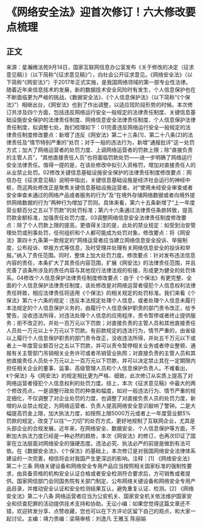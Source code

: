 # 《网络安全法》迎首次修订！六大修改要点梳理
## 正文
来源：星瀚微法苑9月14日，国家互联网信息办公室发布《关于修改的决定（征求意见稿）》（以下简称“《征求意见稿》”），向社会公开征求意见。《网络安全法》（以下简称“《网安法》”）于2017年正式实施，是我国网络领域的第一部专业性法律。随着近年来信息技术的发展，新的数据技术安全风险时有发生，个人信息保护也在不断面临更为严峻的挑战，《数据安全法》、《个人信息保护法》（以下简称“《个保法》”）相继出台，《网安法》也到了作出调整，以适应现阶段形势的时候。本次修订共涉及四个方面，包括违反网络运行安全一般规定的法律责任制度、关键信息基础设施安全保护的法律责任制度、网络信息安全法律责任制度、个人信息保护法律责任制度，拟调整七处，我们梳理如下：01完善违反网络运行安全一般规定的法律责任制度修改要点：新增了违反《网安法》第二十三条[1]、第二十八条[2]的法律责任及“情节特别严重的”处罚；对于一般的违法行为，新增“通报批评”这一处罚方式；加大了网络运营者的处罚力度、上调网络运营者的罚款上限；除“直接负责的主管人员”，“其他直接责任人员”也将面临罚款处罚——进一步明确了网络运行安全法律责任。值得一提的是，在该处修改中拟引入资格罚，增加对直接责任人的从业禁止处罚。02修改关键信息基础设施安全保护的法律责任制度修改要点：网信办在《征求意见稿》说明中指出，关键信息基础设施是经济社会运行的神经中枢，而这两处修改正是聚焦关键信息基础设施运营者。对“使用未经安全审查或者安全审查未通过的网络产品或者服务的行为”及“在境外存储网络数据或者向境外提供网络数据的行为”两种行为增加了罚则。具体来看，第六十五条新增了“上一年度营业额百分之五以下罚款”的处罚标准；第六十六条通过法律责任条款转致，提高罚款金额标准，加强责任处罚力度。03调整网络信息安全法律责任制度修改要点：除了个人罚款上限的提高，更值得关注的是，此处的禁业规定：如受到治安管理处罚或刑事处罚，任何组织和个人都可能成为处罚对象。修改要点：将《网安法》第四十九条第一款规定的“网络运营者应当建立网络信息安全投诉、举报制度，公布投诉、举报方式等信息，及时受理并处理有关网络信息安全的投诉和举报。”纳入了责任范围。同时，整体上加大处罚力度。修改要点：针对发布违法信息内容的责任，本条扩大了其责任内容范围，扩展《网安法》的法律责任范围，并且完善了该条所涉及的责任内容与其他现行法律法规的衔接，形成更为健全的处罚体系。04修改个人信息保护法律责任制度修改要点：由于《个保法》有更完整、全面的个人信息保护法律责任制度，该处修改是对网络运营者侵犯个人信息权利法律责任转致，相应法律责任将适用《个保法》的相关规定的处罚标准。我们来看《个保法》第六十六条的规定：违反本法规定处理个人信息，或者处理个人信息未履行本法规定的个人信息保护义务的，由履行个人信息保护职责的部门责令改正，给予警告，没收违法所得，对违法处理个人信息的应用程序，责令暂停或者终止提供服务；拒不改正的，并处一百万元以下罚款；对直接负责的主管人员和其他直接责任人员处一万元以上十万元以下罚款。有前款规定的违法行为，情节严重的，由省级以上履行个人信息保护职责的部门责令改正，没收违法所得，并处五千万元以下或者上一年度营业额百分之五以下罚款，并可以责令暂停相关业务或者停业整顿、通报有关主管部门吊销相关业务许可或者吊销营业执照；对直接负责的主管人员和其他直接责任人员处十万元以上一百万元以下罚款，并可以决定禁止其在一定期限内担任相关企业的董事、监事、高级管理人员和个人信息保护负责人。不难看出，《个保法》与《网安法》的规定相比更为严格、细致，此次修订从实质上提高了对网络运营者侵犯个人信息权利的处罚力度。综上，本次《征求意见稿》中最大的两个修改亮点，一是调整行政处罚的种类和幅度，如对一般违法行为、情节严重的规定细化，不仅调整了对企业处罚的力度，也调整了对直接负责人员的处罚力度，新增的从业禁止规定，为网络运营者、负责人提高网络安全意识敲响了警钟。二是大幅提高罚金上限，加大执法力度，如按照上限5000万元或者上一年度营业额5%罚款的规定，改变了以往“一刀切”的处罚方式，更好地规制了互联网企业，尤其是头部企业的合规发展。近年来，在网络安全、数据安全、个人信息保护等方面，不断加大执法力度已经是一种必然的趋势，本次《网安法》的修订，也再次印证了国家在立法层面对网络安全的强硬态度。违法必究、执法必严的前提是做到有法可依。在《数据安全法》、《个保法》的基础上，本次修订是对我国网络安全法律体系建设的一次完善，相信将会对我国产生更深远的影响。注释：[1] 《网络安全法》第二十三条 网络关键设备和网络安全专用产品应当按照相关国家标准的强制性要求，由具备资格的机构安全认证合格或者安全检测符合要求后，方可销售或者提供。国家网信部门会同国务院有关部门制定、公布网络关键设备和网络安全专用产品目录，并推动安全认证和安全检测结果互认，避免重复认证、检测。[2] 《网络安全法》第二十八条 网络运营者应当为公安机关、国家安全机关依法维护国家安全和侦查犯罪的活动提供技术支持和协助。无讼小编：如果您觉得这篇文章还不错，欢迎转发分享、点赞收藏，您也可以在下方评论区留下自己的观点，和大家一起讨论。主编：靖力责编：梁萌审核：刘逸凡 王雅玉 陈丽娟